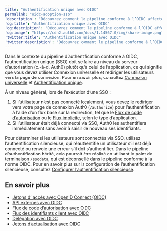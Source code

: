```yaml
---
title: "Authentification unique avec OIDC"
permalink: "oidc-adoption-sso"
'description': "Découvrez comment le pipeline conforme à l’OIDC affecte votre utilisation de l’authentification unique (SSO)."
'og:title': "Authentification unique avec OIDC"
'og:description': "Découvrez comment le pipeline conforme à l’OIDC affecte votre utilisation de l’authentification unique (SSO)."
'og:image': "https://cdn2.auth0.com/docs/1.14567.0/img/share-image.png"
'twitter:title': "Authentification unique avec OIDC"
'twitter:description': "Découvrez comment le pipeline conforme à l’OIDC affecte votre utilisation de l’authentification unique (SSO)."
---
```


Dans le contexte du pipeline d’authentification conforme à OIDC, l’authentification unique (<Tooltip href="/docs/fr-ca/glossary?term=single-sign-on" tip="Authentification unique (SSO)
Service qui, après qu’un utilisateur se soit connecté à une application, le connecte automatiquement à d’autres applications." cta="Voir le glossaire">SSO</Tooltip>) doit se faire au niveau du serveur d’autorisation (c.-à-d. Auth0) plutôt qu’à celui de l’application, ce qui signifie que vous devez utiliser Connexion universelle et rediriger les utilisateurs vers la page de connexion. Pour en savoir plus, consultez [Connexion universelle](/docs/fr-ca/authenticate/login/auth0-universal-login) et [Authentification unique](/docs/fr-ca/authenticate/single-sign-on).

À un niveau général, lors de l’exécution d’une SSO :

1. Si l’utilisateur n’est pas connecté localement, vous devez le rediriger vers votre page de connexion Auth0 (`/authorize`) pour l’authentification à l’aide d’un flux basé sur la redirection, tel que le [Flux de code d’autorisation](/docs/fr-ca/get-started/authentication-and-authorization-flow/authorization-code-flow) ou le [Flux implicite](/docs/fr-ca/get-started/authentication-and-authorization-flow/implicit-flow-with-form-post), selon le type d’application.
2. Si l’utilisateur était déjà connecté via SSO, Auth0 les authentifiera immédiatement sans avoir à saisir de nouveau ses identifiants.

Pour déterminer si les utilisateurs sont connectés via SSO, utilisez l’authentification silencieuse, qui réauthentifie un utilisateur s’il est déjà connecté ou renvoie une erreur s’il doit s’authentifier. Dans le pipeline d’authentification hérité, cela pourrait être réalisé en utilisant le point de terminaison `/ssodata`, qui est déconseillé dans le pipeline conforme à la norme OIDC. Pour en savoir plus sur la configuration de l’authentification silencieuse, consultez [Configurer l’authentification silencieuse](/docs/fr-ca/authenticate/login/configure-silent-authentication).

## En savoir plus

* [Jetons d’ accès avec OpenID Connect (OIDC)](/docs/fr-ca/authenticate/login/oidc-conformant-authentication/oidc-adoption-access-tokens)
* [API externes avec OIDC](/docs/fr-ca/authenticate/login/oidc-conformant-authentication/oidc-adoption-apis)
* [Flux de code d’autorisation avec OIDC](/docs/fr-ca/authenticate/login/oidc-conformant-authentication/oidc-adoption-auth-code-flow)
* [Flux des identifiants client avec OIDC](/docs/fr-ca/authenticate/login/oidc-conformant-authentication/oidc-adoption-client-credentials-flow)
* [Délégation avec OIDC](/docs/fr-ca/authenticate/login/oidc-conformant-authentication/oidc-adoption-delegation)
* [Jetons d’actualisation avec OIDC](/docs/fr-ca/authenticate/login/oidc-conformant-authentication/oidc-adoption-refresh-tokens)